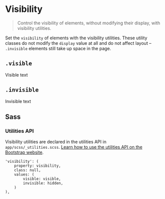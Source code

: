 
<Meta title='Utilities/Other/Visibility' />


# Visibility

> Control the visibility of elements, without modifying their display, with visibility utilities.

Set the `visibility` of elements with the visibility utilities. These utility classes do not modify the `display`
value at all and do not affect layout – `.invisible` elements still take up space in the page.

## `.visible`

<Canvas>
<div class="visible w-200" style={{height: '50px'}}>Visible text</div>
</Canvas>

## `.invisible`

<Canvas>
<div class="invisible w-200" style={{height: '50px'}}>Invisible text</div>
</Canvas>

## Sass

### Utilities API

Visibility utilities are declared in the utilities API in `app/scss/_utilities.scss`.
[Learn how to use the utilities API on the Bootstrap website](https://getbootstrap.com/docs/5.1/utilities/api/#using-the-api).

```
'visibility': (
	property: visibility,
	class: null,
	values: (
		visible: visible,
		invisible: hidden,
	)
),
```
